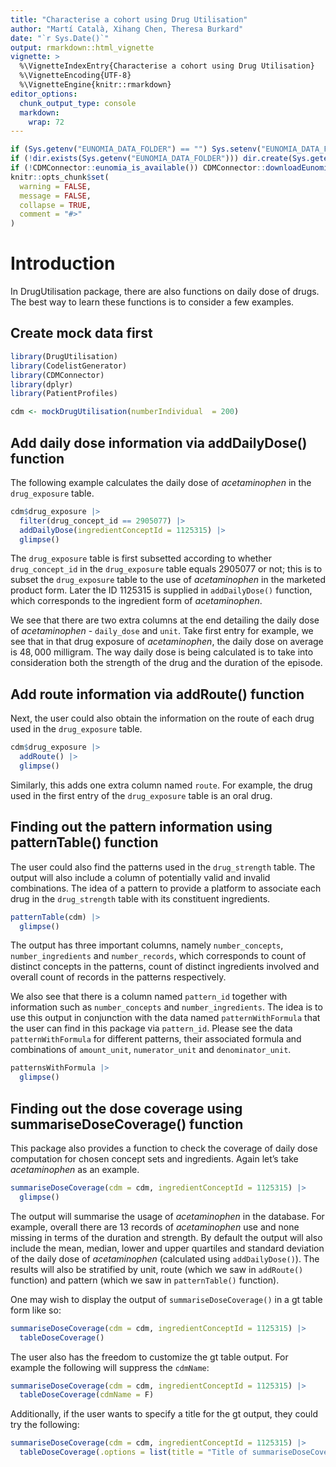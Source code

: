 ```yaml
---
title: "Characterise a cohort using Drug Utilisation"
author: "Martí Català, Xihang Chen, Theresa Burkard"
date: "`r Sys.Date()`"
output: rmarkdown::html_vignette
vignette: >
  %\VignetteIndexEntry{Characterise a cohort using Drug Utilisation}
  %\VignetteEncoding{UTF-8}
  %\VignetteEngine{knitr::rmarkdown}
editor_options: 
  chunk_output_type: console
  markdown: 
    wrap: 72
---
```


```r
if (Sys.getenv("EUNOMIA_DATA_FOLDER") == "") Sys.setenv("EUNOMIA_DATA_FOLDER" = tempdir())
if (!dir.exists(Sys.getenv("EUNOMIA_DATA_FOLDER"))) dir.create(Sys.getenv("EUNOMIA_DATA_FOLDER"))
if (!CDMConnector::eunomia_is_available()) CDMConnector::downloadEunomiaData()
knitr::opts_chunk$set(
  warning = FALSE,
  message = FALSE,
  collapse = TRUE,
  comment = "#>"
)
```

# Introduction

In DrugUtilisation package, there are also functions on daily dose of
drugs. The best way to learn these functions is to consider a few
examples.

## Create mock data first

```r
library(DrugUtilisation)
library(CodelistGenerator)
library(CDMConnector)
library(dplyr)
library(PatientProfiles)

cdm <- mockDrugUtilisation(numberIndividual  = 200)
```

## Add daily dose information via addDailyDose() function

The following example calculates the daily dose of *acetaminophen* in
the `drug_exposure` table.

```r
cdm$drug_exposure |>
  filter(drug_concept_id == 2905077) |>
  addDailyDose(ingredientConceptId = 1125315) |>
  glimpse()
```

The `drug_exposure` table is first subsetted according to whether
`drug_concept_id` in the `drug_exposure` table equals $2905077$ or not;
this is to subset the `drug_exposure` table to the use of *acetaminophen*
in the marketed product form. Later the ID $1125315$ is supplied in
`addDailyDose()` function, which corresponds to the ingredient form of
*acetaminophen*.

We see that there are two extra columns at the end detailing the daily
dose of *acetaminophen* - `daily_dose` and `unit`. Take first entry for
example, we see that in that drug exposure of *acetaminophen*, the daily
dose on average is $48,000$ milligram. The way daily dose is being
calculated is to take into consideration both the strength of the drug
and the duration of the episode.

## Add route information via addRoute() function

Next, the user could also obtain the information on the route of each
drug used in the `drug_exposure` table.

```r
cdm$drug_exposure |>
  addRoute() |>
  glimpse()
```

Similarly, this adds one extra column named `route`. For example, the
drug used in the first entry of the `drug_exposure` table is an oral
drug.

## Finding out the pattern information using patternTable() function

The user could also find the patterns used in the `drug_strength` table.
The output will also include a column of potentially valid and invalid
combinations. The idea of a pattern to provide a platform to associate
each drug in the `drug_strength` table with its constituent ingredients.

```r
patternTable(cdm) |>
  glimpse()
```

The output has three important columns, namely `number_concepts`,
`number_ingredients` and `number_records`, which corresponds to count of
distinct concepts in the patterns, count of distinct ingredients
involved and overall count of records in the patterns respectively.

We also see that there is a column named `pattern_id` together with
information such as `number_concepts` and `number_ingredients`. The idea
is to use this output in conjunction with the data named
`patternWithFormula` that the user can find in this package via
`pattern_id`. Please see the data `patternWithFormula` for different
patterns, their associated formula and combinations of `amount_unit`,
`numerator_unit` and `denominator_unit`.

```r
patternsWithFormula |>
  glimpse()
```

## Finding out the dose coverage using summariseDoseCoverage() function

This package also provides a function to check the coverage of daily
dose computation for chosen concept sets and ingredients. Again let's
take *acetaminophen* as an example.

```r
summariseDoseCoverage(cdm = cdm, ingredientConceptId = 1125315) |>
  glimpse()
```

The output will summarise the usage of *acetaminophen* in the database.
For example, overall there are $13$ records of *acetaminophen* use and
none missing in terms of the duration and strength. By default the
output will also include the mean, median, lower and upper quartiles and
standard deviation of the daily dose of *acetaminophen* (calculated using
`addDailyDose()`). The results will also be stratified by unit, route
(which we saw in `addRoute()` function) and pattern (which we saw in
`patternTable()` function).

One may wish to display the output of `summariseDoseCoverage()` in a gt
table form like so:

```r
summariseDoseCoverage(cdm = cdm, ingredientConceptId = 1125315) |>
  tableDoseCoverage()
```

The user also has the freedom to customize the gt table output. For
example the following will suppress the `cdmName`:

```r
summariseDoseCoverage(cdm = cdm, ingredientConceptId = 1125315) |>
  tableDoseCoverage(cdmName = F)
```

Additionally, if the user wants to specify a title for the gt output,
they could try the following:

```r
summariseDoseCoverage(cdm = cdm, ingredientConceptId = 1125315) |>
  tableDoseCoverage(.options = list(title = "Title of summariseDoseCoverage"))
```
